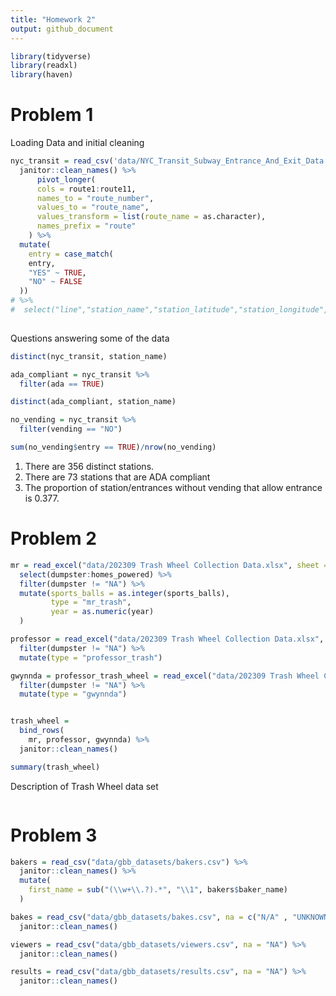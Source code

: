 ```yaml
---
title: "Homework 2"
output: github_document
---
```


```r
library(tidyverse)
library(readxl)
library(haven)
```

# Problem 1
Loading Data and initial cleaning
```r
nyc_transit = read_csv('data/NYC_Transit_Subway_Entrance_And_Exit_Data.csv', na = "") %>% 
  janitor::clean_names() %>% 
      pivot_longer(
      cols = route1:route11,
      names_to = "route_number",
      values_to = "route_name",
      values_transform = list(route_name = as.character),
      names_prefix = "route"
    ) %>% 
  mutate(
    entry = case_match(
    entry,
    "YES" ~ TRUE,
    "NO" ~ FALSE
  )) 
# %>% 
#  select("line","station_name","station_latitude","station_longitude","route_number",#"route_name", "entry", "vending", "entrance_type", "ada") 
  
```
Questions answering some of the data
```r
distinct(nyc_transit, station_name)

ada_compliant = nyc_transit %>% 
  filter(ada == TRUE)

distinct(ada_compliant, station_name)

no_vending = nyc_transit %>% 
  filter(vending == "NO")

sum(no_vending$entry == TRUE)/nrow(no_vending)

```
1. There are 356 distinct stations.
2. There are 73 stations that are ADA compliant
3. The proportion of station/entrances without vending that allow entrance is 0.377.

# Problem 2
```r
mr = read_excel("data/202309 Trash Wheel Collection Data.xlsx", sheet = "Mr. Trash Wheel", skip = 1) %>% janitor::clean_names() %>% 
  select(dumpster:homes_powered) %>% 
  filter(dumpster != "NA") %>% 
  mutate(sports_balls = as.integer(sports_balls),
         type = "mr_trash",
         year = as.numeric(year)
  )

professor = read_excel("data/202309 Trash Wheel Collection Data.xlsx", sheet = "Professor Trash Wheel", skip = 1) %>% janitor::clean_names() %>%
  filter(dumpster != "NA") %>% 
  mutate(type = "professor_trash")

gwynnda = professor_trash_wheel = read_excel("data/202309 Trash Wheel Collection Data.xlsx", sheet = "Gwynnda Trash Wheel", skip = 1) %>% janitor::clean_names() %>%
  filter(dumpster != "NA") %>% 
  mutate(type = "gwynnda")


trash_wheel =
  bind_rows(
    mr, professor, gwynnda) %>% 
  janitor::clean_names()

summary(trash_wheel)
```
Description of Trash Wheel data set


```r

```

# Problem 3
```r
bakers = read_csv("data/gbb_datasets/bakers.csv") %>% 
  janitor::clean_names() %>% 
  mutate(
    first_name = sub("(\\w+\\.?).*", "\\1", bakers$baker_name)
  )

bakes = read_csv("data/gbb_datasets/bakes.csv", na = c("N/A" , "UNKNOWN", "", "Unknown")) %>%
  janitor::clean_names()

viewers = read_csv("data/gbb_datasets/viewers.csv", na = "NA") %>% 
  janitor::clean_names()

results = read_csv("data/gbb_datasets/results.csv", na = "NA") %>% 
  janitor::clean_names()

```




